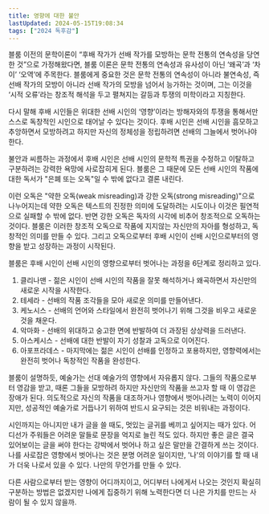 ```yaml
---
title: 영향에 대한 불안
lastUpdated: 2024-05-15T19:08:34
tags: ["2024 독후감"]
---
```



<Bookmark image="https://shopping-phinf.pstatic.net/main_3249355/32493556735.20230313183505.jpg" url="https://search.shopping.naver.com/book/catalog/32493556735" description="해럴드 블룸의 시적 영향에 대한 독창적 이론을 담은 책이다. 후배 시인이 선배 시인의 ‘영향’에 대한 ‘불안’을 통해 새로운 시를 창조하는 과정을 수사학적 대조 및 심리적 갈등과 투쟁에 주목하여 밝혔다. "/>

블룸 이전의 문학이론이 “후배 작가가 선배 작가를 모방하는 문학 전통의 연속성을 당연한 것”으로 가정해왔다면, 블룸 이론은 문학 전통의 연속성과 유사성이 아닌 ‘왜곡’과 ‘차이’ ‘오역’에 주목한다. 블룸에게 중요한 것은 문학 전통의 연속성이 아니라 불연속성, 즉 선배 작가의 모방이 아니라 선배 작가의 모방을 넘어서 능가하는 것이며, 그는 이것을 ‘시적 오류’라는 창조적 해석을 두고 펼쳐지는 갈등과 투쟁의 미학이라고 지칭한다. 

다시 말해 후배 시인들은 위대한 선배 시인의 ‘영향’이라는 방해자와의 투쟁을 통해서만 스스로 독창적인 시인으로 태어날 수 있다는 것이다. 후배 시인은 선배 시인을 흠모하고 추앙하면서 모방하려고 하지만 자신의 정체성을 정립하려면 선배의 그늘에서 벗어나야 한다. 

불안과 씨름하는 과정에서 후배 시인은 선배 시인의 문학적 특권을 수정하고 이탈하고 구분하려는 강력한 욕망에 사로잡히게 된다. 블룸은 그 때문에 모든 선배 시인의 작품에 대한 독서가 "은폐 또는 오독"일 수 밖에 없다고 결론 내린다. 

이런 오독은 "약한 오독(weak misreading)과 강한 오독(strong misreading)"으로 나누어지는데 약한 오독은 텍스트의 진정한 의미에 도달하려는 시도이나 이것은 필연적으로 실패할 수 밖에 없다. 반면 강한 오독은 독자의 시각에 비추어 창조적으로 오독하는 것이다. 블룸은 이러한 창조적 오독으로 작품에 지지않는 자신만의 자아를 형성하고, 독창적인 의미를 만들 수 있다. 그리고 오독으로부터 후배 시인이 선배 시인으로부터의 영향을 받고 성장하는 과정이 시작된다.

블룸은 후배 시인이 선배 시인의 영향으로부터 벗어나는 과정을 6단계로 정리하고 있다.

1. 클리나맨 - 젊은 시인이 선배 시인의 작품을 잘못 해석하거나 왜곡하면서 자신만의 새로운 시작을 시작한다.
2. 테세라 - 선배의 작품 조각들을 모아 새로운 의미를 만들어낸다.
3. 케노시스 - 선배의 언어와 스타일에서 완전히 벗어나기 위해 그것을 비우고 새로운 것을 채운다.
4. 악마화 - 선배의 위대하고 숭고한 면에 반발하여 더 과장된 상상력을 드러낸다.
5. 아스케시스 - 선배에 대한 반발이 자기 성찰과 고독으로 이어진다.
6. 아포프라데스 - 마지막에는 젊은 시인이 선배를 인정하고 포용하지만, 영향력에서는 완전히 벗어나 독창적인 작품을 완성한다.

블룸이 설명하듯, 예술가는 선대 예술가의 영향에서 자유롭지 않다. 그들의 작품으로부터 영감을 받고, 때론 그들을 모방하려 하지만 자신만의 작품을 쓰고자 할 때 이 영감은 장애가 된다. 의도적으로 자신의 작품을 대조하거나 영향에서 벗어나려는 노력이 이어지지만, 성공적인 예술가로 거듭나기 위하여 반드시 요구되는 것은 비워내는 과정이다. 

시인까지는 아니지만 내가 글을 쓸 때도, 멋있는 글귀를 베끼고 싶어지는 때가 있다. 어디선가 주워들은 어려운 말들로 문장을 억지로 늘린 적도 있다. 하지만 좋은 글은 결국 있어보이는 글을 써야 한다는 강박에서 벗어나 하고 싶은 말만을 간결하게 쓰는 것이다. 나를 사로잡은 영향에서 벗어나는 것은 분명 어려운 일이지만, '나'의 이야기를 할 때 내가 더욱 나로서 있을 수 있다. 나만의 무언가를 만들 수 있다.

다른 사람으로부터 받는 영향이 어디까지이고, 어디부터 나에게서 나오는 것인지 확실히 구분하는 방법은 없겠지만 나에게 집중하기 위해 노력한다면 더 나은 가치를 만드는 사람이 될 수 있지 않을까.

